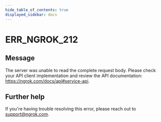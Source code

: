 ```yaml
---
hide_table_of_contents: true
displayed_sidebar: docs
---
```



# ERR_NGROK_212

## Message

The server was unable to read the complete request body. Please check your API client implementation and review the API documentation: https://ngrok.com/docs/api#service-api.

<ErrorDetails error="err_ngrok_212" />

## Further help

If you're having trouble resolving this error, please reach out to [support@ngrok.com](mailto:support@ngrok.com?subject=Help%20with%20ERR_NGROK_212).
